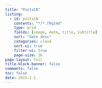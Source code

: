 ```yaml
---
title: "PostsCN"
listing:
  - id: postsCN
    contents: "*/*.[Rq]md"
    type: grid
    fields: [image, date, title, subtitle]
    sort: "date desc"
    categories: cloud
    sort-ui: true
    filter-ui: true
    page-size: 36     
page-layout: full
title-block-banner: false
comments: false
toc: false
date: 2015-1-1
---
```

